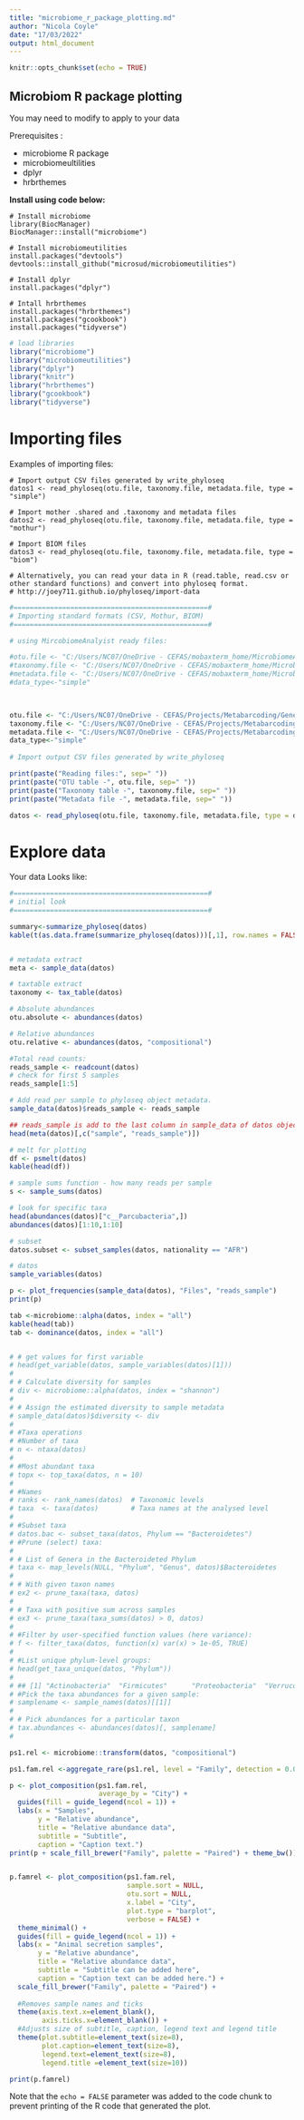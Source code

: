 ```yaml
---
title: "microbiome_r_package_plotting.md"
author: "Nicola Coyle"
date: "17/03/2022"
output: html_document
---
```


```r
knitr::opts_chunk$set(echo = TRUE)
```

## Microbiom R package plotting

You may need to modify to apply to your data

Prerequisites : 

- microbiome R package 
- microbiomeultilities
- dplyr
- hrbrthemes

**Install using code below:**

```
# Install microbiome
library(BiocManager)
BiocManager::install("microbiome")

# Install microbiomeutilities
install.packages("devtools")
devtools::install_github("microsud/microbiomeutilities")

# Install dplyr 
install.packages("dplyr")

# Intall hrbrthemes
install.packages("hrbrthemes")
install.packages("gcookbook")
install.packages("tidyverse")
```


```r

# load libraries
library("microbiome") 
library("microbiomeutilities") 
library("dplyr")
library("knitr")
library("hrbrthemes")
library("gcookbook")
library("tidyverse")

```


# Importing files

Examples of importing files:

```
# Import output CSV files generated by write_phyloseq
datos1 <- read_phyloseq(otu.file, taxonomy.file, metadata.file, type = "simple")

# Import mother .shared and .taxonomy and metadata files
datos2 <- read_phyloseq(otu.file, taxonomy.file, metadata.file, type = "mothur")

# Import BIOM files
datos3 <- read_phyloseq(otu.file, taxonomy.file, metadata.file, type = "biom")

# Alternatively, you can read your data in R (read.table, read.csv or other standard functions) and convert into phyloseq format.
# http://joey711.github.io/phyloseq/import-data
```



```r


#================================================#
# Importing standard formats (CSV, Mothur, BIOM)
#================================================#

# using MircobiomeAnalyist ready files:

#otu.file <- "C:/Users/NC07/OneDrive - CEFAS/mobaxterm_home/MicrobiomeAnalyst/table.csv"
#taxonomy.file <- "C:/Users/NC07/OneDrive - CEFAS/mobaxterm_home/MicrobiomeAnalyst/taxonomy.csv"
#metadata.file <- "C:/Users/NC07/OneDrive - CEFAS/mobaxterm_home/MicrobiomeAnalyst/metadata.csv"
#data_type<-"simple" 
  


otu.file <- "C:/Users/NC07/OneDrive - CEFAS/Projects/Metabarcoding/Gene_pools/dadaist2/MicrobiomeAnalyst/MicrobiomeAnalyst/MicrobiomeAnalyst/table.csv"
taxonomy.file <- "C:/Users/NC07/OneDrive - CEFAS/Projects/Metabarcoding/Gene_pools/dadaist2/MicrobiomeAnalyst/MicrobiomeAnalyst/MicrobiomeAnalyst/taxonomy_saved.csv"
metadata.file <- "C:/Users/NC07/OneDrive - CEFAS/Projects/Metabarcoding/Gene_pools/dadaist2/MicrobiomeAnalyst/MicrobiomeAnalyst/MicrobiomeAnalyst/metadata_simgroup.csv"
data_type<-"simple" 
  
# Import output CSV files generated by write_phyloseq

print(paste("Reading files:", sep=" "))
print(paste("OTU table -", otu.file, sep=" "))
print(paste("Taxonomy table -", taxonomy.file, sep=" "))
print(paste("Metadata file -", metadata.file, sep=" "))

datos <- read_phyloseq(otu.file, taxonomy.file, metadata.file, type = data_type)

```


# Explore data

Your data Looks like:

```r


#================================================#
# initial look
#================================================#

summary<-summarize_phyloseq(datos)
kable(t(as.data.frame(summarize_phyloseq(datos)))[,1], row.names = FALSE)


# metadata extract
meta <- sample_data(datos)

# taxtable extract
taxonomy <- tax_table(datos)

# Absolute abundances
otu.absolute <- abundances(datos)

# Relative abundances
otu.relative <- abundances(datos, "compositional") 

#Total read counts:
reads_sample <- readcount(datos)
# check for first 5 samples
reads_sample[1:5]

# Add read per sample to phyloseq object metadata.
sample_data(datos)$reads_sample <- reads_sample

## reads_sample is add to the last column in sample_data of datos object.
head(meta(datos)[,c("sample", "reads_sample")])

# melt for plotting
df <- psmelt(datos)
kable(head(df))

# sample sums function - how many reads per sample
s <- sample_sums(datos)

# look for specific taxa
head(abundances(datos)["c__Parcubacteria",])
abundances(datos)[1:10,1:10]

# subset
datos.subset <- subset_samples(datos, nationality == "AFR")

# datos
sample_variables(datos)

p <- plot_frequencies(sample_data(datos), "Files", "reads_sample")
print(p)

tab <-microbiome::alpha(datos, index = "all")
kable(head(tab))
tab <- dominance(datos, index = "all")


# # get values for first variable
# head(get_variable(datos, sample_variables(datos)[1]))
# 
# # Calculate diversity for samples
# div <- microbiome::alpha(datos, index = "shannon")
# 
# # Assign the estimated diversity to sample metadata
# sample_data(datos)$diversity <- div
# 
# #Taxa operations
# #Number of taxa
# n <- ntaxa(datos)
# 
# #Most abundant taxa
# topx <- top_taxa(datos, n = 10)
# 
# #Names
# ranks <- rank_names(datos)  # Taxonomic levels
# taxa  <- taxa(datos)        # Taxa names at the analysed level
# 
# #Subset taxa
# datos.bac <- subset_taxa(datos, Phylum == "Bacteroidetes")
# #Prune (select) taxa:
# 
# # List of Genera in the Bacteroideted Phylum
# taxa <- map_levels(NULL, "Phylum", "Genus", datos)$Bacteroidetes
# 
# # With given taxon names
# ex2 <- prune_taxa(taxa, datos)
# 
# # Taxa with positive sum across samples
# ex3 <- prune_taxa(taxa_sums(datos) > 0, datos)
# 
# #Filter by user-specified function values (here variance):
# f <- filter_taxa(datos, function(x) var(x) > 1e-05, TRUE)
# 
# #List unique phylum-level groups:
# head(get_taxa_unique(datos, "Phylum"))
# 
# ## [1] "Actinobacteria"  "Firmicutes"      "Proteobacteria"  "Verrucomicrobia" "Bacteroidetes"   "Spirochaetes"
# #Pick the taxa abundances for a given sample:
# samplename <- sample_names(datos)[[1]]
# 
# # Pick abundances for a particular taxon
# tax.abundances <- abundances(datos)[, samplename]
# 

```



```r

ps1.rel <- microbiome::transform(datos, "compositional")

ps1.fam.rel <-aggregate_rare(ps1.rel, level = "Family", detection = 0.005, prevalence = 0.5)

p <- plot_composition(ps1.fam.rel,
                      average_by = "City") + 
  guides(fill = guide_legend(ncol = 1)) + 
  labs(x = "Samples", 
       y = "Relative abundance",
       title = "Relative abundance data", 
       subtitle = "Subtitle",
       caption = "Caption text.") 
print(p + scale_fill_brewer("Family", palette = "Paired") + theme_bw())


p.famrel <- plot_composition(ps1.fam.rel,
                             sample.sort = NULL,
                             otu.sort = NULL,
                             x.label = "City",
                             plot.type = "barplot",
                             verbose = FALSE) +
  theme_minimal() +
  guides(fill = guide_legend(ncol = 1)) +
  labs(x = "Animal secretion samples",
       y = "Relative abundance",
       title = "Relative abundance data",
       subtitle = "Subtitle can be added here",
       caption = "Caption text can be added here.") +
  scale_fill_brewer("Family", palette = "Paired") +
  
  #Removes sample names and ticks
  theme(axis.text.x=element_blank(), 
        axis.ticks.x=element_blank()) +
  #Adjusts size of subtitle, caption, legend text and legend title
  theme(plot.subtitle=element_text(size=8), 
        plot.caption=element_text(size=8), 
        legend.text=element_text(size=8),
        legend.title =element_text(size=10))

print(p.famrel)

```



Note that the `echo = FALSE` parameter was added to the code chunk to prevent printing of the R code that generated the plot.
